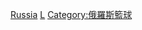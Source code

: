 {{Catnav|頁面分類|各種主題的頁面分類|按國家分類|各國人物|俄罗斯人}}
{{Catnav|頁面分類|人物|各國人物|俄罗斯人}}
{{Catnav|頁面分類|人物|各職業人物|运动员|篮球运动员}}
{{Catnav|頁面分類|...|球類運動|篮球|篮球运动员}}
{{Commons category|Basketball players from Russia}}

[[Category:各國籃球運動員|Russia]]
[[Category:俄羅斯運動員|L]]
[[Category:俄羅斯籃球|Category:俄羅斯籃球]]